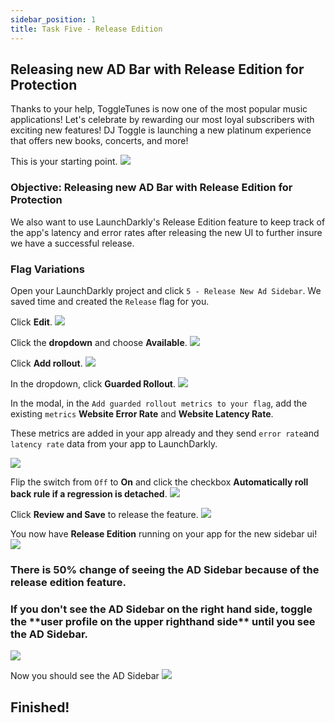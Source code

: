 ```yaml
---
sidebar_position: 1
title: Task Five - Release Edition
---
```



## Releasing new AD Bar with Release Edition for Protection

Thanks to your help, ToggleTunes is now one of the most popular music applications! Let's celebrate by rewarding our most loyal subscribers with exciting new features! DJ Toggle is launching a new platinum experience that offers new books, concerts, and more!

This is your starting point.
<img src="/cohereHomePage1.png" />

### Objective: Releasing new AD Bar with Release Edition for Protection

We also want to use LaunchDarkly's Release Edition feature to keep track of the app's latency and error rates after releasing the new UI to further insure we have a successful release.

### Flag Variations

Open your LaunchDarkly project and click `5 - Release New Ad Sidebar`. We saved time and created the `Release` flag for you.

Click **Edit**.
<img src='/releaseGuardian/1rgEdit.png' />

Click the **dropdown** and choose **Available**.
<img src='/releaseGuardian/2rgAvailable.png' />

Click **Add rollout**.
<img src='/releaseGuardian/3rgGuardedRollout1.png' />

In the dropdown, click **Guarded Rollout**.
<img src='/releaseGuardian/3rgGuardedRollout2.png' />

In the modal, in the `Add guarded rollout metrics to your flag`, add the existing `metrics` **Website Error Rate** and **Website Latency Rate**.

These metrics are added in your app already and they send `error rate`and `latency rate` data from your app to LaunchDarkly.

<img src='/releaseGuardian/4rgMetrics.png' />

Flip the switch from `Off` to **On** and click the checkbox **Automatically roll back rule if a regression is detached**.
<img src='/releaseGuardian/5rgModal.png' />

Click **Review and Save** to release the feature.
<img src='/releaseGuardian/6rgReviewSave.png' />

You now have **Release Edition** running on your app for the new sidebar ui!
<img src='/releaseGuardian/7rgReleased.png' />


<h3> There is 50% change of seeing the AD Sidebar because of the release edition feature.</h3>
<h3> If you don't see the AD Sidebar on the right hand side, toggle the **user profile on the upper righthand side** until you see the AD Sidebar. </h3>

<img src='/releaseGuardian/8rgToggleUsers.png' />

Now you should see the AD Sidebar
<img src='/releaseGuardian/adSidebarUI.png' />

## Finished!